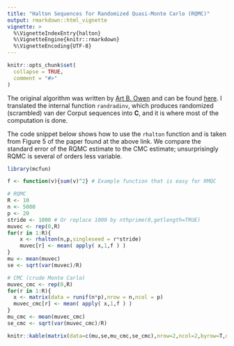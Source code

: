 ```yaml
---
title: "Halton Sequences for Randomized Quasi-Monte Carlo (RQMC)"
output: rmarkdown::html_vignette
vignette: >
  %\VignetteIndexEntry{halton}
  %\VignetteEngine{knitr::rmarkdown}
  %\VignetteEncoding{UTF-8}
---
```


```r
knitr::opts_chunk$set(
  collapse = TRUE,
  comment = "#>"
)
```

The original algorithm was written by [Art B. Owen](http://statweb.stanford.edu/~owen/) and can be found [here](http://statweb.stanford.edu/~owen/code/). I translated the internal function `randradinv`, which produces randomized (scrambled) van der Corput sequences into **C**, and it is where most of the computation is done.

The code snippet below shows how to use the `rhalton` function and is taken from Figure 5 of the paper found at the above link. We compare the standard error of the RQMC estimate to the CMC estimate; unsurprisingly RQMC is several of orders less variable.

```r
library(mcfun)

f <- function(v){sum(v)^2} # Example function that is easy for RMQC

# RQMC
R <- 10
n <- 5000
p <- 20
stride <- 1000 # Or replace 1000 by nthprime(0,getlength=TRUE)
muvec <- rep(0,R)
for(r in 1:R){
    x <- rhalton(n,p,singleseed = r*stride)
    muvec[r] <- mean( apply( x,1,f ) )
}
mu <- mean(muvec)
se <- sqrt(var(muvec)/R)

# CMC (crude Monte Carlo)
muvec_cmc <- rep(0,R)
for(r in 1:R){
  x <- matrix(data = runif(n*p),nrow = n,ncol = p)
  muvec_cmc[r] <- mean( apply( x,1,f ) )
}
mu_cmc <- mean(muvec_cmc)
se_cmc <- sqrt(var(muvec_cmc)/R)

knitr::kable(matrix(data=c(mu,se,mu_cmc,se_cmc),nrow=2,ncol=2,byrow=T,dimnames=list(c("RQMC","CMC"),c("mean","se"))),caption = "Comparison of RQMC to crude Monte Carlo on a simple problem")
```
